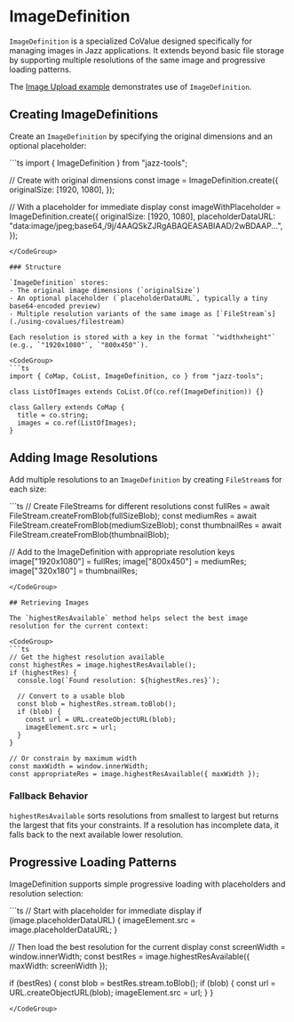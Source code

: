 

# ImageDefinition

`ImageDefinition` is a specialized CoValue designed specifically for managing images in Jazz applications. It extends beyond basic file storage by supporting multiple resolutions of the same image and progressive loading patterns.

The [Image Upload example](https://github.com/gardencmp/jazz/tree/main/examples/image-upload) demonstrates use of `ImageDefinition`.

## Creating ImageDefinitions

Create an `ImageDefinition` by specifying the original dimensions and an optional placeholder:

<CodeGroup>
```ts
import { ImageDefinition } from "jazz-tools";

// Create with original dimensions
const image = ImageDefinition.create({
  originalSize: [1920, 1080],
});

// With a placeholder for immediate display
const imageWithPlaceholder = ImageDefinition.create({
  originalSize: [1920, 1080],
  placeholderDataURL: "data:image/jpeg;base64,/9j/4AAQSkZJRgABAQEASABIAAD/2wBDAAP...",
});
```
</CodeGroup>

### Structure

`ImageDefinition` stores:
- The original image dimensions (`originalSize`)
- An optional placeholder (`placeholderDataURL`, typically a tiny base64-encoded preview)
- Multiple resolution variants of the same image as [`FileStream`s](./using-covalues/filestream)

Each resolution is stored with a key in the format `"widthxheight"` (e.g., `"1920x1080"`, `"800x450"`).

<CodeGroup>
```ts
import { CoMap, CoList, ImageDefinition, co } from "jazz-tools";

class ListOfImages extends CoList.Of(co.ref(ImageDefinition)) {}

class Gallery extends CoMap {
  title = co.string;
  images = co.ref(ListOfImages);
}
```
</CodeGroup>

## Adding Image Resolutions

Add multiple resolutions to an `ImageDefinition` by creating `FileStream`s for each size:

<CodeGroup>
```ts
// Create FileStreams for different resolutions
const fullRes = await FileStream.createFromBlob(fullSizeBlob);
const mediumRes = await FileStream.createFromBlob(mediumSizeBlob);
const thumbnailRes = await FileStream.createFromBlob(thumbnailBlob);

// Add to the ImageDefinition with appropriate resolution keys
image["1920x1080"] = fullRes;
image["800x450"] = mediumRes;
image["320x180"] = thumbnailRes;
```
</CodeGroup>

## Retrieving Images

The `highestResAvailable` method helps select the best image resolution for the current context:

<CodeGroup>
```ts
// Get the highest resolution available
const highestRes = image.highestResAvailable();
if (highestRes) {
  console.log(`Found resolution: ${highestRes.res}`);
  
  // Convert to a usable blob
  const blob = highestRes.stream.toBlob();
  if (blob) {
    const url = URL.createObjectURL(blob);
    imageElement.src = url;
  }
}

// Or constrain by maximum width
const maxWidth = window.innerWidth;
const appropriateRes = image.highestResAvailable({ maxWidth });
```
</CodeGroup>

### Fallback Behavior

`highestResAvailable` sorts resolutions from smallest to largest but returns the largest that fits your constraints. If a resolution has incomplete data, it falls back to the next available lower resolution.

## Progressive Loading Patterns

ImageDefinition supports simple progressive loading with placeholders and resolution selection:

<CodeGroup>
```ts
// Start with placeholder for immediate display
if (image.placeholderDataURL) {
  imageElement.src = image.placeholderDataURL;
}

// Then load the best resolution for the current display
const screenWidth = window.innerWidth;
const bestRes = image.highestResAvailable({ maxWidth: screenWidth });

if (bestRes) {
  const blob = bestRes.stream.toBlob();
  if (blob) {
    const url = URL.createObjectURL(blob);
    imageElement.src = url;
  }
}
```
</CodeGroup>